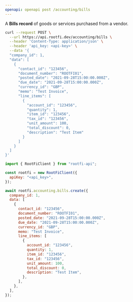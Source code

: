 ```yaml
---
openapi: openapi post /accounting/bills
---
```


A **Bills record** of goods or services purchased from a vendor.

<RequestExample>

```bash cURL
curl --request POST \
  --url https://api.rootfi.dev/accounting/bills \
  --header 'Content-Type: application/json' \
  --header 'api_key: <api-key>' \
  --data '{
  "company_id": 1,
  "data": [
    {
      "contact_id": "123456",
      "document_number": "ROOTFI01",
      "posted_date": "2021-09-28T15:00:00.000Z",
      "due_date": "2021-09-28T15:00:00.000Z",
      "currency_id": "GBP",
      "memo": "Test Invoice",
      "line_items": [
        {
          "account_id": "123456",
          "quantity": 1,
          "item_id": "123456",
          "tax_id": "123456",
          "unit_amount": 100,
          "total_discount": 0,
          "description": "Test Item"
        }
      ]
    }
  ]
}'
```

```javascript NodeJS
import { RootFiClient } from "rootfi-api";

const rootfi = new RootFiClient({
  apiKey: "<api_key>",
});

await rootfi.accounting.bills.create({
  company_id: 1,
  data: [
    {
      contact_id: "123456",
      document_number: "ROOTFI01",
      posted_date: "2021-09-28T15:00:00.000Z",
      due_date: "2021-09-28T15:00:00.000Z",
      currency_id: "GBP",
      memo: "Test Invoice",
      line_items: [
        {
          account_id: "123456",
          quantity: 1,
          item_id: "123456",
          tax_id: "123456",
          unit_amount: 100,
          total_discount: 0,
          description: "Test Item",
        },
      ],
    },
  ],
});
```

</RequestExample>
